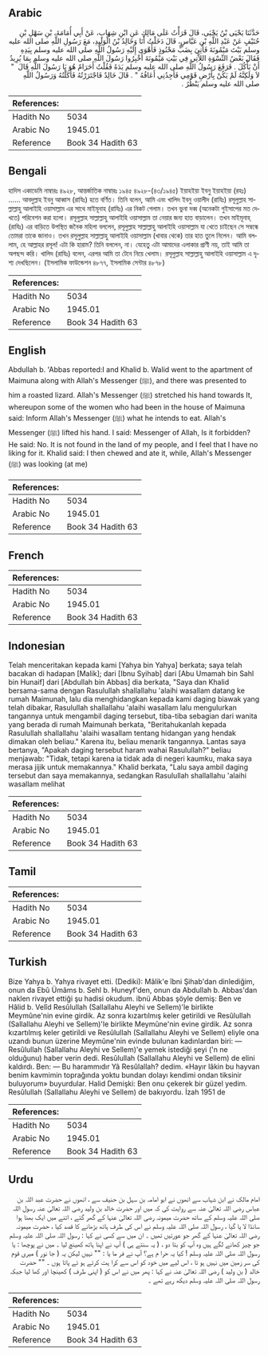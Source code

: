 ## Arabic


<div dir="rtl" lang="ar" style={{fontSize:'larger',backgroundColor:'#f8f9fa',padding:20}}>
حَدَّثَنَا يَحْيَى بْنُ يَحْيَى، قَالَ قَرَأْتُ عَلَى مَالِكٍ عَنِ ابْنِ شِهَابٍ، عَنْ أَبِي أُمَامَةَ، بْنِ سَهْلِ بْنِ حُنَيْفٍ عَنْ عَبْدِ اللَّهِ بْنِ عَبَّاسٍ، قَالَ دَخَلْتُ أَنَا وَخَالِدُ بْنُ الْوَلِيدِ، مَعَ رَسُولِ اللَّهِ صلى الله عليه وسلم بَيْتَ مَيْمُونَةَ فَأُتِيَ بِضَبٍّ مَحْنُوذٍ فَأَهْوَى إِلَيْهِ رَسُولُ اللَّهِ صلى الله عليه وسلم بِيَدِهِ فَقَالَ بَعْضُ النِّسْوَةِ اللاَّتِي فِي بَيْتِ مَيْمُونَةَ أَخْبِرُوا رَسُولَ اللَّهِ صلى الله عليه وسلم بِمَا يُرِيدُ أَنْ يَأْكُلَ ‏.‏ فَرَفَعَ رَسُولُ اللَّهِ صلى الله عليه وسلم يَدَهُ فَقُلْتُ أَحَرَامٌ هُوَ يَا رَسُولَ اللَّهِ قَالَ ‏ "‏ لاَ وَلَكِنَّهُ لَمْ يَكُنْ بِأَرْضِ قَوْمِي فَأَجِدُنِي أَعَافُهُ ‏"‏ ‏.‏ قَالَ خَالِدٌ فَاجْتَرَرْتُهُ فَأَكَلْتُهُ وَرَسُولُ اللَّهِ صلى الله عليه وسلم يَنْظُرُ ‏.‏
</div>
<div style={{backgroundColor:'#f8f9fa',padding:20, marginBottom: 10}}><table> <thead> <tr> <th>References:</th> <th></th> </tr> </thead> <tbody><tr><td>Hadith No</td><td>5034</td></tr><tr><td>Arabic No</td><td>1945.01</td></tr><tr><td>Reference</td><td>Book 34 Hadith 63</td></tr></tbody></table></div>

## Bengali


<div dir="ltr" lang="bn" style={{fontSize:'larger',backgroundColor:'#f8f9fa',padding:20}}>
হাদিস একাডেমি নাম্বারঃ ৪৯২৮, আন্তর্জাতিক নাম্বারঃ ১৯৪৫ ৪৯২৮-(৪৩/১৯৪৫) ইয়াহইয়া ইবনু ইয়াহইয়া (রহঃ) ...... আবদুল্লাহ ইবনু আব্বাস (রাযিঃ) হতে বর্ণিত। তিনি বলেন, আমি এবং খালিদ ইবনু ওয়ালীদ (রাযিঃ) রসূলুল্লাহ সাল্লাল্লাহু আলাইহি ওয়াসাল্লাম এর সাথে মাইমূনাহ (রাযিঃ) এর নিকট গেলাম। তখন ভুনা দব্ব (অনেকটা গুইসাপের মত দেখতে) পরিবেশন করা হলো। রসূলুল্লাহ সাল্লাল্লাহু আলাইহি ওয়াসাল্লাম তা নেয়ার জন্য হাত বাড়ালেন। তখন মাইমূনাহ্ (রাযিঃ) এর বাড়িতে উপস্থিত জনৈক মহিলা বললেন, রসূলুল্লাহ সাল্লাল্লাহু আলাইহি ওয়াসাল্লাম যা খেতে চাইছেন সে সম্বন্ধে তোমরা তাকে জানাও। তখন রসূলুল্লাহ সাল্লাল্লাহু আলাইহি ওয়াসাল্লাম (খাবার থেকে) তার হাত তুলে নিলেন। আমি বললাম, হে আল্লাহর রসূল! এটা কি হারাম? তিনি বললেন, না। যেহেতু এটা আমাদের এলাকার প্রাণী নয়, তাই আমি তা অপছন্দ করি। খালিদ (রাযিঃ) বলেন, এরপর আমি তা টেনে নিয়ে খেলাম। রসূলুল্লাহ সাল্লাল্লাহু আলাইহি ওয়াসাল্লাম এ দৃশ্য দেখছিলেন। (ইসলামিক ফাউন্ডেশন ৪৮৭৭, ইসলামিক সেন্টার ৪৮৭৮)
</div>
<div style={{backgroundColor:'#f8f9fa',padding:20, marginBottom: 10}}><table> <thead> <tr> <th>References:</th> <th></th> </tr> </thead> <tbody><tr><td>Hadith No</td><td>5034</td></tr><tr><td>Arabic No</td><td>1945.01</td></tr><tr><td>Reference</td><td>Book 34 Hadith 63</td></tr></tbody></table></div>

## English


<div dir="ltr" lang="en" style={{fontSize:'larger',backgroundColor:'#f8f9fa',padding:20}}>
Abdullah b. 'Abbas reported:I and Khalid b. Walid went to the apartment of Maimuna along with Allah's Messenger (ﷺ), and there was presented to him a roasted lizard. Allah's Messenger (ﷺ) stretched his hand towards It, whereupon some of the women who had been in the house of Maimuna said: Inform Allah's Messenger (ﷺ) what he intends to eat. Allah's Messenger (ﷺ) lifted his hand. I said: Messenger of Allah, Is it forbidden? He said: No. It is not found in the land of my people, and I feel that I have no liking for it. Khalid said: I then chewed and ate it, while, Allah's Messenger (ﷺ) was looking (at me)
</div>
<div style={{backgroundColor:'#f8f9fa',padding:20, marginBottom: 10}}><table> <thead> <tr> <th>References:</th> <th></th> </tr> </thead> <tbody><tr><td>Hadith No</td><td>5034</td></tr><tr><td>Arabic No</td><td>1945.01</td></tr><tr><td>Reference</td><td>Book 34 Hadith 63</td></tr></tbody></table></div>

## French


<div dir="ltr" lang="fr" style={{fontSize:'larger',backgroundColor:'#f8f9fa',padding:20}}>

</div>
<div style={{backgroundColor:'#f8f9fa',padding:20, marginBottom: 10}}><table> <thead> <tr> <th>References:</th> <th></th> </tr> </thead> <tbody><tr><td>Hadith No</td><td>5034</td></tr><tr><td>Arabic No</td><td>1945.01</td></tr><tr><td>Reference</td><td>Book 34 Hadith 63</td></tr></tbody></table></div>

## Indonesian


<div dir="ltr" lang="id" style={{fontSize:'larger',backgroundColor:'#f8f9fa',padding:20}}>
Telah menceritakan kepada kami [Yahya bin Yahya] berkata; saya telah bacakan di hadapan [Malik]; dari [Ibnu Syihab] dari [Abu Umamah bin Sahl bin Hunaif] dari [Abdullah bin Abbas] dia berkata, "Saya dan Khalid bersama-sama dengan Rasulullah shallallahu 'alaihi wasallam datang ke rumah Maimunah, lalu dia menghidangkan kepada kami daging biawak yang telah dibakar, Rasulullah shallallahu 'alaihi wasallam lalu mengulurkan tangannya untuk mengambil daging tersebut, tiba-tiba sebagian dari wanita yang berada di rumah Maimunah berkata, "Beritahukanlah kepada Rasulullah shallallahu 'alaihi wasallam tentang hidangan yang hendak dimakan oleh beliau." Karena itu, beliau menarik tangannya. Lantas saya bertanya, "Apakah daging tersebut haram wahai Rasulullah?" beliau menjawab: "Tidak, tetapi karena ia tidak ada di negeri kaumku, maka saya merasa jijik untuk memakannya." Khalid berkata, "Lalu saya ambil daging tersebut dan saya memakannya, sedangkan Rasulullah shallallahu 'alaihi wasallam melihat
</div>
<div style={{backgroundColor:'#f8f9fa',padding:20, marginBottom: 10}}><table> <thead> <tr> <th>References:</th> <th></th> </tr> </thead> <tbody><tr><td>Hadith No</td><td>5034</td></tr><tr><td>Arabic No</td><td>1945.01</td></tr><tr><td>Reference</td><td>Book 34 Hadith 63</td></tr></tbody></table></div>

## Tamil


<div dir="ltr" lang="ta" style={{fontSize:'larger',backgroundColor:'#f8f9fa',padding:20}}>

</div>
<div style={{backgroundColor:'#f8f9fa',padding:20, marginBottom: 10}}><table> <thead> <tr> <th>References:</th> <th></th> </tr> </thead> <tbody><tr><td>Hadith No</td><td>5034</td></tr><tr><td>Arabic No</td><td>1945.01</td></tr><tr><td>Reference</td><td>Book 34 Hadith 63</td></tr></tbody></table></div>

## Turkish


<div dir="ltr" lang="tr" style={{fontSize:'larger',backgroundColor:'#f8f9fa',padding:20}}>
Bize Yahya b. Yahya rivayet etti. (Dediki): Mâlik'e îbni Şihab'dan dinlediğim, onun da Ebû Ümâms b. Sehl b. Huneyf'den, onun da Abdullah b. Abbas'dan naklen rivayet ettiği şu hadisi okudum. ibnü Abbas şöyle demiş: Ben ve Hâlid b. Velîd Resûlullah (Sallallahu Aleyhi ve Sellem)'le birlikte Meymûne'nin evine girdik. Az sonra kızartılmış keler getirildi ve Resûlullah (Sallallahu Aleyhi ve Sellem)'le birlikte Meymûne'nin evine girdik. Az sonra kızartılmış keler getirildi ve Resûlullah (Sallallahu Aleyhi ve Sellem) eliyle ona uzandı bunun üzerine Meymûne'nin evinde bulunan kadınlardan biri: — Resûlullah (Sallallahu Aleyhi ve Sellem)'e yemek istediği şeyi ('n ne olduğunu) haber verin dedi. Resûlullah (Sallallahu Aleyhi ve Sellem) de elini kaldırdı. Ben: — Bu harammıdır Yâ Resûlallah? dedim. «Hayır lâkin bu hayvan benim kavmimin toprağında yoktu bundan dolayı kendimi ondan tiksinir buluyorum» buyurdular. Halid Demişki: Ben onu çekerek bir güzel yedim. Resûlullah (Sallallahu Aleyhi ve Sellem) de bakıyordu. İzah 1951 de
</div>
<div style={{backgroundColor:'#f8f9fa',padding:20, marginBottom: 10}}><table> <thead> <tr> <th>References:</th> <th></th> </tr> </thead> <tbody><tr><td>Hadith No</td><td>5034</td></tr><tr><td>Arabic No</td><td>1945.01</td></tr><tr><td>Reference</td><td>Book 34 Hadith 63</td></tr></tbody></table></div>

## Urdu


<div dir="rtl" lang="ur" style={{fontSize:'larger',backgroundColor:'#f8f9fa',padding:20}}>
امام مالک نے ابن شہاب سے انھوں نے ابو امامہ بن سہل بن حنیف سے ، انھوں نے حضرت عبد اللہ بن عباس رضی اللہ تعالیٰ عنہ سے روایت کی کہ میں اور حضرت خالد بن ولید رضی اللہ تعالیٰ عنہ رسول اللہ صلی اللہ علیہ وسلم کے ساتھ حضرت میمونہ رضی اللہ تعالیٰ عنہا کے گھر گئے ، اتنے میں ایک بھنا ہوا سانڈا لا یا گیا ، رسول اللہ صلی اللہ علیہ وسلم نے اس کی طرف ہاتھ بڑھانے کا قصد کیا ، حضرت میمونہ رضی اللہ تعالیٰ عنہا کے گھر جو عورتیں تھیں ۔ ان میں سے کسی نے کہا : رسول اللہ صلی اللہ علیہ وسلم جو چیز کھانے لگے ہیں وہ آپ کو بتا دو ، ( یہ سنتے ہی ) آپ نے اپنا ہاتھ کھینچ لیا ۔ میں نے پوچھا : یا رسول اللہ صلی اللہ علیہ وسلم ! کیا یہ حرا م ہے؟ آپ نے فر ما یا : "" نہیں لیکن یہ ( جا نور ) میری قوم کی سر زمین میں نہیں ہو تا ، اس لیے میں خود کو اس سے کرا ہت کرتے ہو ئے پاتا ہوں ۔ "" حضرت خالد ( بن ولید ) رضی اللہ تعالیٰ عنہ نے کہا : پھر میں نے اس کو ( اپنی طرف ) کھینچا اور کھا لیا جبکہ رسول اللہ صلی اللہ علیہ وسلم دیکھ رہے تھے ۔
</div>
<div style={{backgroundColor:'#f8f9fa',padding:20, marginBottom: 10}}><table> <thead> <tr> <th>References:</th> <th></th> </tr> </thead> <tbody><tr><td>Hadith No</td><td>5034</td></tr><tr><td>Arabic No</td><td>1945.01</td></tr><tr><td>Reference</td><td>Book 34 Hadith 63</td></tr></tbody></table></div>